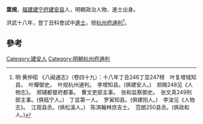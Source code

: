 '''葉規'''，[[福建|福建]][[建宁府|建宁府]][[建安县|建安县]]人，明朝政治人物、進士出身。

洪武十八年，登丁丑科會試中[[進士|進士]]，授[[杭州府|杭州府]][[通判|通判]]<ref>明·黄仲昭 《八闽通志》（卷四十九）：十八年丁丑246丁显247榜　叶复增城知县。　叶耀御史。　叶规杭州通判。　李增知县。(俱建安人。)　郑赐248见《人物志》。　郑辅都督府都事。　曹文吏部主事。　张和监察御史。　张文真249刑部主事。(俱瓯宁人。)　丁显第一人。　罗寅知县。(俱建阳人。)　李浚见《人物志》。　江观县丞。(俱松溪人。)　陈淇翰林庶吉士。　范朗250县丞。(俱政和人。)</ref>。

==參考==
{{reflist}}
{{明朝人物小作品}}
{{洪武十八年乙丑科殿試金榜}}
[[Category:建安人|Category:建安人]]
[[Category:明朝杭州府通判|Category:明朝杭州府通判]]